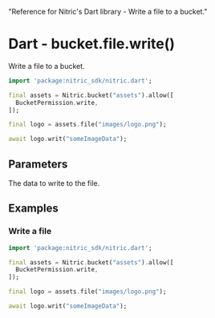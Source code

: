   "Reference for Nitric's Dart library - Write a file to a bucket."

# Dart - bucket.file.write()

Write a file to a bucket.

```dart
import 'package:nitric_sdk/nitric.dart';

final assets = Nitric.bucket("assets").allow([
  BucketPermission.write,
]);

final logo = assets.file("images/logo.png");

await logo.writ("someImageData");
```

## Parameters

<Properties>
  <Property name="data" required type="String">
    The data to write to the file.
  </Property>
</Properties>

## Examples

### Write a file

```dart
import 'package:nitric_sdk/nitric.dart';

final assets = Nitric.bucket("assets").allow([
  BucketPermission.write,
]);

final logo = assets.file("images/logo.png");

await logo.writ("someImageData");
```
